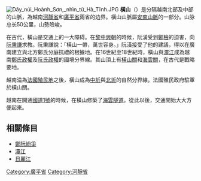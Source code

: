 {{Otheruses|subject=分隔越南北部及中部的山脈|other=其他同名的地方名稱|横山}}
[[File:Dãy_núi_Hoành_Sơn,_nhìn_từ_Hà_Tĩnh.JPG|thumb]]
'''橫山'''（{{vie|v=Hoành Sơn|hn=橫山}}）是分隔越南北部及中部的山脈，為越南[[河靜省|河靜省]]和[[廣平省|廣平省]]兩省的边界。橫山山脈屬[[安南山脈|安南山脈]]的一部分。山脉总长50公里，山勢險峻。

在古代，橫山是交通上的一大障碍。在[[黎中興朝|黎中興朝]]的時候，阮潢受到[[鄭檢|鄭檢]]的迫害，向[[阮秉謙|阮秉謙]]求教。阮秉謙說：「橫山一帶，萬世容身。」阮潢接受了他的建議，得以在廣南建立與北方鄭氏分庭抗禮的根據地。在16世紀至18世紀時，橫山與[[𤅷江|𤅷江]]成為越南[[鄭主|鄭氏政權]]及[[廣南國|阮氏政權]]的國境分界線。其山頂上有[[橫山關|橫山關]]和[[海雲關|海雲關]]，在古代是戰略要地。

越南淪為[[法屬印度支那|法國殖民地]]之後，橫山成為[[中圻|中圻]]與[[北圻|北圻]]的自然分界線。法國殖民政府駐軍於橫山關。

越南在開通[[國道1號_(越南)|國道1號]]的時候，在橫山修築了[[海雲隧道|海雲隧道]]。從此以後，交通開始大大方便起來。
==相關條目==
*[[鄭阮紛爭|鄭阮紛爭]]
*[[𤅷江|𤅷江]]
*[[日麗江|日麗江]]

[[Category:廣平省|Category:廣平省]]
[[Category:河靜省|Category:河靜省]]